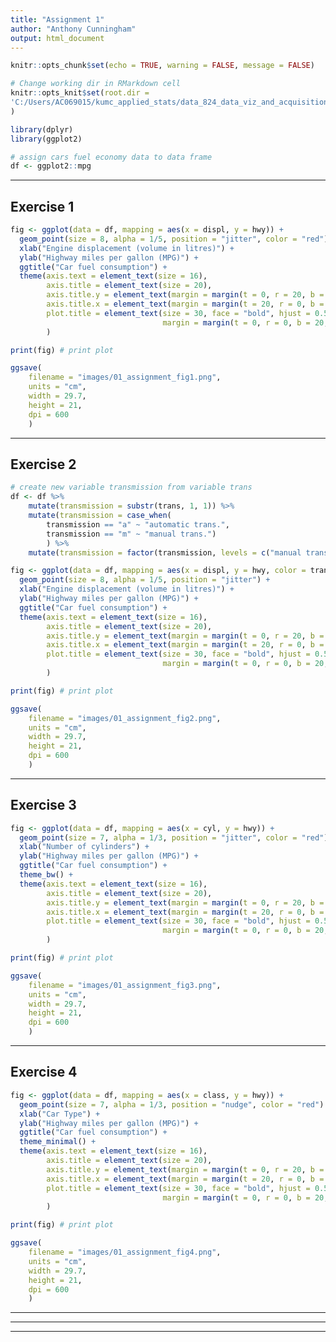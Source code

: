 ```yaml
---
title: "Assignment 1"
author: "Anthony Cunningham"
output: html_document
---
```


```r
knitr::opts_chunk$set(echo = TRUE, warning = FALSE, message = FALSE)

# Change working dir in RMarkdown cell
knitr::opts_knit$set(root.dir = 
'C:/Users/AC069015/kumc_applied_stats/data_824_data_viz_and_acquisition/1_intro_to_ggplot2'
)

library(dplyr)
library(ggplot2)

# assign cars fuel economy data to data frame
df <- ggplot2::mpg
```

___

## Exercise 1

```r
fig <- ggplot(data = df, mapping = aes(x = displ, y = hwy)) +
  geom_point(size = 8, alpha = 1/5, position = "jitter", color = "red") +
  xlab("Engine displacement (volume in litres)") +
  ylab("Highway miles per gallon (MPG)") +
  ggtitle("Car fuel consumption") +
  theme(axis.text = element_text(size = 16),
        axis.title = element_text(size = 20),
        axis.title.y = element_text(margin = margin(t = 0, r = 20, b = 0, l = 0)),
        axis.title.x = element_text(margin = margin(t = 20, r = 0, b = 0, l = 0)),
        plot.title = element_text(size = 30, face = "bold", hjust = 0.5,
                                  margin = margin(t = 0, r = 0, b = 20, l = 0)),
        )

print(fig) # print plot
```

```r
ggsave(
    filename = "images/01_assignment_fig1.png",
    units = "cm",
    width = 29.7,
    height = 21,
    dpi = 600
    )
```

___

## Exercise 2

```r
# create new variable transmission from variable trans
df <- df %>%
    mutate(transmission = substr(trans, 1, 1)) %>%
    mutate(transmission = case_when(
        transmission == "a" ~ "automatic trans.",
        transmission == "m" ~ "manual trans.")
        ) %>%
    mutate(transmission = factor(transmission, levels = c("manual trans.", "automatic trans.")))
```

```r
fig <- ggplot(data = df, mapping = aes(x = displ, y = hwy, color = transmission)) +
  geom_point(size = 8, alpha = 1/5, position = "jitter") +
  xlab("Engine displacement (volume in litres)") +
  ylab("Highway miles per gallon (MPG)") +
  ggtitle("Car fuel consumption") +
  theme(axis.text = element_text(size = 16),
        axis.title = element_text(size = 20),
        axis.title.y = element_text(margin = margin(t = 0, r = 20, b = 0, l = 0)),
        axis.title.x = element_text(margin = margin(t = 20, r = 0, b = 0, l = 0)),
        plot.title = element_text(size = 30, face = "bold", hjust = 0.5,
                                  margin = margin(t = 0, r = 0, b = 20, l = 0)),
        )

print(fig) # print plot
```

```r
ggsave(
    filename = "images/01_assignment_fig2.png",
    units = "cm",
    width = 29.7,
    height = 21,
    dpi = 600
    )
```

___

## Exercise 3

```r
fig <- ggplot(data = df, mapping = aes(x = cyl, y = hwy)) +
  geom_point(size = 7, alpha = 1/3, position = "jitter", color = "red") +
  xlab("Number of cylinders") +
  ylab("Highway miles per gallon (MPG)") +
  ggtitle("Car fuel consumption") +
  theme_bw() +
  theme(axis.text = element_text(size = 16),
        axis.title = element_text(size = 20),
        axis.title.y = element_text(margin = margin(t = 0, r = 20, b = 0, l = 0)),
        axis.title.x = element_text(margin = margin(t = 20, r = 0, b = 0, l = 0)),
        plot.title = element_text(size = 30, face = "bold", hjust = 0.5,
                                  margin = margin(t = 0, r = 0, b = 20, l = 0)),
        )

print(fig) # print plot
```

```r
ggsave(
    filename = "images/01_assignment_fig3.png",
    units = "cm",
    width = 29.7,
    height = 21,
    dpi = 600
    )
```

___

## Exercise 4

```r
fig <- ggplot(data = df, mapping = aes(x = class, y = hwy)) +
  geom_point(size = 7, alpha = 1/3, position = "nudge", color = "red") +
  xlab("Car Type") +
  ylab("Highway miles per gallon (MPG)") +
  ggtitle("Car fuel consumption") +
  theme_minimal() +
  theme(axis.text = element_text(size = 16),
        axis.title = element_text(size = 20),
        axis.title.y = element_text(margin = margin(t = 0, r = 20, b = 0, l = 0)),
        axis.title.x = element_text(margin = margin(t = 20, r = 0, b = 0, l = 0)),
        plot.title = element_text(size = 30, face = "bold", hjust = 0.5,
                                  margin = margin(t = 0, r = 0, b = 20, l = 0)),
        )

print(fig) # print plot
```

```r
ggsave(
    filename = "images/01_assignment_fig4.png",
    units = "cm",
    width = 29.7,
    height = 21,
    dpi = 600
    )
```

___
___
___